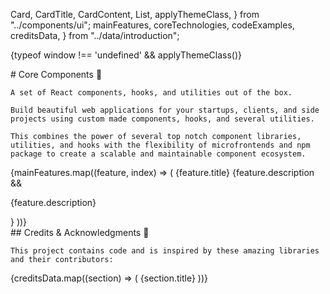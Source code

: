   Card,
  CardTitle,
  CardContent,
  List,
  applyThemeClass,
} from "../components/ui";
  mainFeatures,
  coreTechnologies,
  codeExamples,
  creditsData,
} from "../data/introduction";

<Meta title="Introduction" />

{typeof window !== 'undefined' && applyThemeClass()}

<div className="sb-container">
  <div className='sb-section-title'>
    # Core Components 🎉

    A set of React components, hooks, and utilities out of the box.

    Build beautiful web applications for your startups, clients, and side projects using custom made components, hooks, and several utilities.

    This combines the power of several top notch component libraries, utilities, and hooks with the flexibility of microfrontends and npm package to create a scalable and maintainable component ecosystem.

  </div>

  <div className="sb-section">
    <div className="sb-features-grid">
      {mainFeatures.map((feature, index) => (
        <Card key={index}>
          <CardTitle>{feature.title}</CardTitle>
          <CardContent>
            {feature.description && <p>{feature.description}</p>}
            <List 
              items={feature.items}
              bulletType={feature.bulletType}
              className="mt-2"
            />
          </CardContent>
        </Card>
      ))}
    </div>
  </div>
</div>

<div className="sb-container">
  <div className='sb-section-title'>
    ## Credits & Acknowledgments 🙏

    This project contains code and is inspired by these amazing libraries and their contributors:

  </div>
  <div className="sb-section">
    <div className="grid grid-cols-1 md:grid-cols-2 gap-4">
      {creditsData.map((section) => (
        <Card key={section.title}>
          <CardTitle>{section.title}</CardTitle>
          <CardContent>
            <List items={section.items} />
          </CardContent>
        </Card>
      ))}
    </div>
  </div>
</div>

<style>
  {`
  /* Theme transition styles */
  .theme-transition,
  .theme-transition *,
  .theme-transition *:before,
  .theme-transition *:after {
    transition: all 0.3s ease-in-out !important;
    transition-delay: 0 !important;
  }

  .sb-container {
    margin-bottom: 48px;
  }

  .sb-section {
    width: 100%;
  }

  .sb-section-title {
    margin-bottom: 32px;
  }

  .sb-section-title h1 {
    margin-bottom: 12px;
  }

  .sb-features-grid {
    display: grid;
    grid-template-columns: repeat(2, 1fr);
    grid-gap: 32px 20px;
  }

  .sb-code-block {
    background: var(--code-bg, #F8F8F8);
    border: 1px solid var(--border-color, #E6E6E6);
    border-radius: 8px;
    padding: 20px;
  }

  [data-theme="dark"] .sb-code-block {
    --code-bg: #07203C;
    --border-color: #1B3A5A;
    color: #FFFFFF;
  }

  @media screen and (max-width: 768px) {
    .sb-features-grid {
      grid-template-columns: 1fr;
    }
  }
`}
</style>
